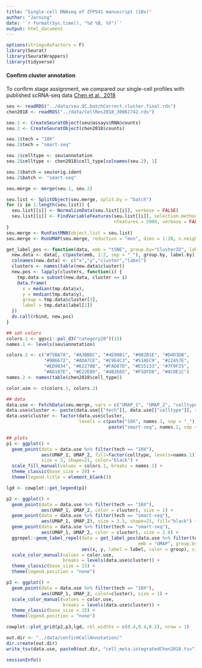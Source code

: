 ```yaml
---
title: "Single-cell RNAseq of ZFP541 manuscript (10x)"
author: "Jarning"
date: '`r format(Sys.time(), "%d %B, %Y")`'
output: html_document
---
```


```r
options(stringsAsFactors = F)
library(Seurat)
library(SeuratWrappers)
library(tidyverse)
```

#### Confirm cluster annotation

To confirm stage assignment, we compared our single-cell profiles with published scRNA-seq data [Chen et al., 2018](https://www.nature.com/articles/s41422-018-0074-y)

```r
seu <- readRDS("../data/seu.QC.batchCorrect.cluster.final.rds")
chen2018 <- readRDS("../data/CellRes2018_30061742.rds")

seu.1 <- CreateSeuratObject(seu@assays$RNA@counts)
seu.2 <- CreateSeuratObject(chen2018$counts)
```

```r
seu.1$tech = "10X"
seu.2$tech = "smart-seq"

seu.1$celltype <- seu$annotation
seu.2$celltype <- chen2018$cell_type[colnames(seu.2), 1]

seu.1$batch = seu$orig.ident
seu.2$batch <- "smart-seq"

seu.merge <- merge(seu.1, seu.2)
```

```r
seu.list <- SplitObject(seu.merge, split.by = "batch")
for (i in 1:length(seu.list)) {
  seu.list[[i]] <- NormalizeData(seu.list[[i]], verbose = FALSE)
  seu.list[[i]] <- FindVariableFeatures(seu.list[[i]], selection.method = "vst", 
                                        nfeatures = 2000, verbose = FALSE)
}
seu.merge <- RunFastMNN(object.list = seu.list)
seu.merge <- RunUMAP(seu.merge, reduction = "mnn", dims = 1:20, n.neighbors = 100, n.epochs = 200)
```

```r
get_label_pos <- function(data, emb = "tSNE", group.by="ClusterID", label.by="ClusterID") {
  new.data <- data[, c(paste(emb, 1:2, sep = "_"), group.by, label.by)]
  colnames(new.data) <- c("x","y","cluster","label")
  clusters <- names(table(new.data$cluster))
  new.pos <- lapply(clusters, function(i) {
    tmp.data = subset(new.data, cluster == i)
    data.frame(
      x = median(tmp.data$x),
      y = median(tmp.data$y),
      group = tmp.data$cluster[1],
      label = tmp.data$label[1])
  })
  do.call(rbind, new.pos)
}
```


```r
## set colors
colors.1 <- ggsci::pal_d3("category20")(15) 
names.1 <- levels(seu$annotation)

colors.2 <- c("#75BA7A", "#A3BBDC", "#4E80B1", "#002B1E", "#D4D3DB", 
              "#9B6672", "#ADA7CE", "#C9E4C3", "#53AEC9", "#22457E", 
              "#ED9834", "#62270B", "#FAD87D", "#E55133", "#7F0F25",
              "#AD107E", "#E22E89", "#4B2665", "#F5DFD8", "#4C0E1C")
names.2 <- names(table(chen2018$cell_type))

color.use <- c(colors.1, colors.2)

## data
data.use <- FetchData(seu.merge, vars = c("UMAP_1", "UMAP_2", "celltype", "tech"))
data.use$cluster <- paste(data.use[["tech"]], data.use[["celltype"]], sep = "_")
data.use$cluster <- factor(data.use$cluster,
                           levels = c(paste("10X", names.1, sep = "_"),
                                      paste("smart-seq", names.2, sep = "_")))

## plots
p1 <- ggplot() + 
  geom_point(data = data.use %>% filter(tech == "10X"),
             aes(UMAP_1, UMAP_2, fill=factor(celltype, levels=names.1)), 
             size = 3, shape=21, color="black") +
  scale_fill_manual(values = colors.1, breaks = names.1) + 
  theme_classic(base_size = 20) + 
  theme(legend.title = element_blank())

lgd <- cowplot::get_legend(p1)

p2 <- ggplot() + 
  geom_point(data = data.use %>% filter(tech == "10X"),
             aes(UMAP_1, UMAP_2, color = cluster), size = 1) + 
  geom_point(data = data.use %>% filter(tech == "smart-seq"), 
             aes(UMAP_1, UMAP_2), size = 3.5, shape=21, fill="black") + 
  geom_point(data = data.use %>% filter(tech == "smart-seq"), 
             aes(UMAP_1, UMAP_2, color = cluster), size = 2.8) + 
  ggrepel::geom_label_repel(data = get_label_pos(data.use %>% filter(tech == "smart-seq"), 
                                                 emb = "UMAP", group.by = "cluster", label.by = "celltype"), 
                            aes(x, y, label = label, color = group), size=4) + 
  scale_color_manual(values = color.use,
                     breaks = levels(data.use$cluster)) +
  theme_classic(base_size = 15) + 
  theme(legend.position = "none")

p3 <- ggplot() + 
  geom_point(data = data.use %>% filter(tech == "10X"),
             aes(UMAP_1, UMAP_2, color=cluster), size = 1) + 
  scale_color_manual(values = color.use,
                     breaks = levels(data.use$cluster)) +
  theme_classic(base_size = 15) + 
  theme(legend.position = "none")

cowplot::plot_grid(p2,p3,lgd, rel_widths = c(0.4,0.4,0.2), nrow = 1)
```

```r
out.dir <- "../data/confirmCellAnnotation/"
dir.create(out.dir)
write_tsv(data.use, paste0(out.dir, "cell_meta.integratedChen2018.tsv"))
```


```r
sessionInfo()
```

